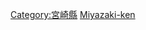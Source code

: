{{日本行政區劃分類導航|建築物}}
{{Commonscat|Buildings in Miyazaki prefecture}}

[[Category:宮崎縣|Category:宮崎縣]]
[[Category:日本各都道府縣建築物|Miyazaki-ken]]